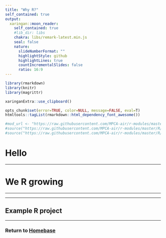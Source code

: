 ```yaml
---
title: "Why R?"
self_contained: true
output: 
  xaringan::moon_reader:
    self_contained: true
    #lib_dir: libs
    chakra: libs/remark-latest.min.js
    seal: false
    nature:
      slideNumberFormat: ""
      highlightStyle: github
      highlightLines: true
      countIncrementalSlides: false
      ratio: 16:9
---
```


```r
library(rmarkdown)
library(knitr)
library(magrittr)

xaringanExtra::use_clipboard()

opts_chunk$set(error=TRUE, color=NULL, message=FALSE, eval=T)
htmltools::tagList(rmarkdown::html_dependency_font_awesome())

#mod_url <- "https://raw.githubusercontent.com/MPCA-air/r-modules/master/modules/"
#source("https://raw.githubusercontent.com/MPCA-air/r-modules/master/R/hook_add_color.R")
#source("https://raw.githubusercontent.com/MPCA-air/r-modules/master/R/hook_add_mod.R")
```


<div style="clear: both;"></div>

# Hello

---

# We R growing 

<hr class="hr2">

---

## Example R project 



---

### <i class="fa fa-rocket" aria-hidden="true"></i> Return to [Homebase](../post/day-1.html)

<br>
